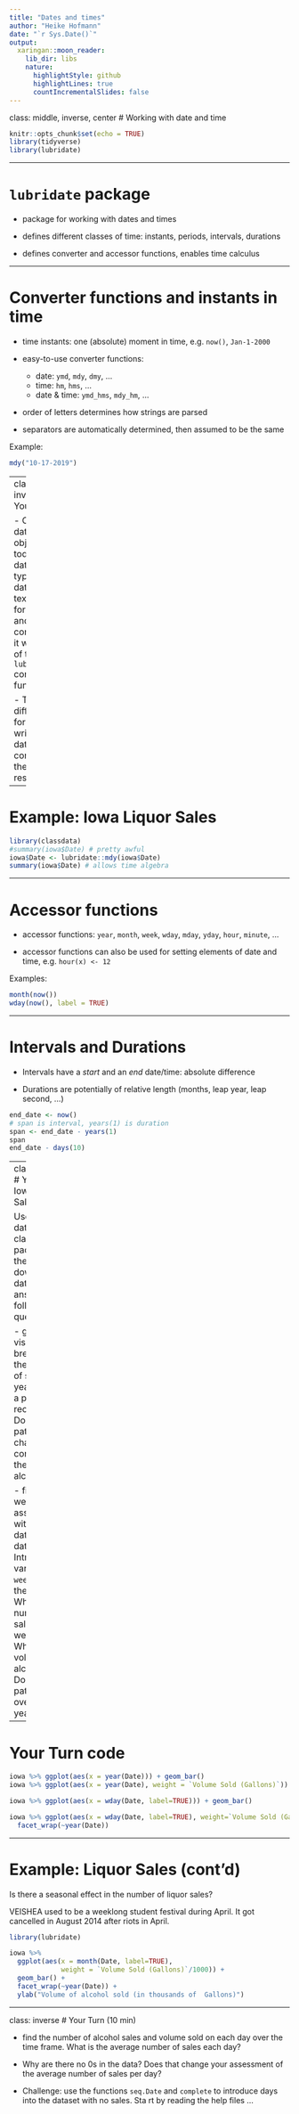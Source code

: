 ```yaml
---
title: "Dates and times"
author: "Heike Hofmann"
date: "`r Sys.Date()`"
output:
  xaringan::moon_reader:
    lib_dir: libs
    nature:
      highlightStyle: github
      highlightLines: true
      countIncrementalSlides: false
---
```

class: middle, inverse, center
# Working with date and time

```r
knitr::opts_chunk$set(echo = TRUE)
library(tidyverse)
library(lubridate)
```


---

# `lubridate` package

- package for working with dates and times

- defines different classes of time: instants, periods, intervals, durations

- defines converter and accessor functions, enables time calculus

---

# Converter functions and instants in time

- time instants: one (absolute) moment in time, e.g. `now()`, `Jan-1-2000`

- easy-to-use converter functions: 
    - date: `ymd`, `mdy`, `dmy`, ...
    - time: `hm`, `hms`, ...
    - date & time: `ymd_hms`, `mdy_hm`, ...

- order of letters determines how strings are parsed

- separators are automatically determined, then assumed to be the same

Example:
```r
mdy("10-17-2019")
```

---
class: inverse
# Your Turn 

- Create date objects for today's date by typing the date in text format and converting it with one of the `lubridate` converter functions. 

- Try different formats of writing the date and compare the end results.

---

# Example: Iowa Liquor Sales

```r
library(classdata)
#summary(iowa$Date) # pretty awful 
iowa$Date <- lubridate::mdy(iowa$Date)
summary(iowa$Date) # allows time algebra
```


---

# Accessor functions


- accessor functions: `year`, `month`, `week`, `wday`, `mday`, `yday`, `hour`, `minute`, ...

- accessor functions can also be used for setting elements of date and time, e.g. `hour(x) <- 12`

Examples:

```r
month(now())
wday(now(), label = TRUE)
```

---

# Intervals and Durations

- Intervals have a *start* and an *end* date/time: absolute difference

- Durations are potentially of relative length (months, leap year, leap second, ...)

```r
end_date <- now()
# span is interval, years(1) is duration
span <- end_date - years(1)
span
end_date - days(10)
```


---
class: inverse
# Your Turn: Iowa Liquor Sales (cont'd)

Use the `iowa` data from the classdata package (or the directly downloaded data) to answer the following questions:

- give a visual breakdown of the number of sales by year. Is there a pattern recognizable? Does that pattern change when considering the volume of alcohol sold?

- find the weekday associated with each date in the data. Introduce a variable `weekday` into the dataset. What is the number of sales by weekday? What is the volume of alcohol sold? Does that pattern hold over the years?

---

# Your Turn code

```r
iowa %>% ggplot(aes(x = year(Date))) + geom_bar()
iowa %>% ggplot(aes(x = year(Date), weight = `Volume Sold (Gallons)`)) + geom_bar()

iowa %>% ggplot(aes(x = wday(Date, label=TRUE))) + geom_bar()

iowa %>% ggplot(aes(x = wday(Date, label=TRUE), weight=`Volume Sold (Gallons)`)) + geom_bar() + 
  facet_wrap(~year(Date))

```

---

# Example: Liquor Sales (cont'd)

Is there a seasonal effect in the number of liquor sales?

VEISHEA used to be a weeklong student festival during April. It got cancelled in August 2014 after riots in April. 

```r
library(lubridate)

iowa %>% 
  ggplot(aes(x = month(Date, label=TRUE), 
             weight = `Volume Sold (Gallons)`/1000)) + 
  geom_bar() + 
  facet_wrap(~year(Date)) +
  ylab("Volume of alcohol sold (in thousands of  Gallons)")
```

---
class: inverse
# Your Turn (10 min)

- find the number of alcohol sales and volume sold on each day over the time frame. What is the average number of sales each day?

- Why are there no 0s in the data? Does that change your assessment of the average number of sales per day?

- Challenge: use the functions `seq.Date` and `complete`  to introduce days into the dataset with no sales. Sta
rt by reading the help files ... 

<!--
```r

iowa %>%
  mutate(
    Date = mdy(Date)
  ) %>%
  complete(Date = seq(from=ymd("2012-01-03"), to =ymd("2019-09-30"), by="day")) %>%
    group_by(Date) %>%
    summarize(n = n()-1) %>% summary()
```
-->
